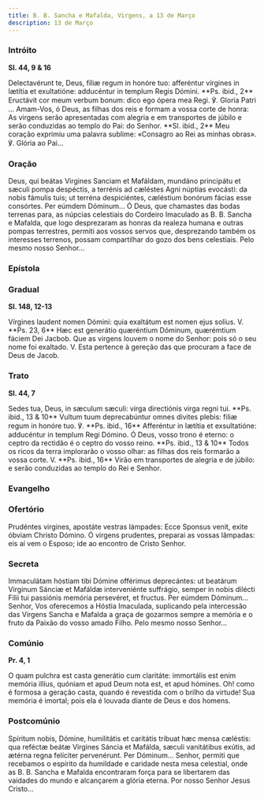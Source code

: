 ```yaml
---
title: B. B. Sancha e Mafalda, Virgens, a 13 de Março
description: 13 de Março
---
```


### Intróito

**Sl. 44, 9 & 16**

<div class="side-by-side not-content">
  <span>
    Delectavérunt te, Deus, fíliæ regum in honóre tuo: afferéntur vírgines in lætítia et
    exultatióne: adducéntur in templum Regis Dómini. **Ps. ibid., 2** Eructávit cor meum verbum
    bonum: dico ego ópera mea Regi. ℣. Gloria Patri ...
  </span>
  <span>
    Amam-Vos, ó Deus, as filhas dos reis e formam a vossa corte de honra: As virgens serão
    apresentadas com alegria e em transportes de júbilo e serão conduzidas ao templo do Pai: do
    Senhor. **Sl. ibid., 2** Meu coração exprimiu uma palavra sublime: «Consagro ao Rei as minhas
    obras». ℣. Glória ao Pai...
  </span>
</div>

### Oração

<div class="side-by-side not-content">
  <span>
    Deus, qui beátas Virgines Sanciam et Mafáldam, mundáno principátu et sæculi pompa despéctis, a
    terrénis ad cæléstes Agni núptias evocásti: da nobis fámulis tuis; ut terréna despiciéntes,
    cæléstium bonórum fácias esse consórtes. Per eúmdem Dóminum...
  </span>
  <span>
    Ó Deus, que chamastes das bodas terrenas para, as núpcias celestiais do Cordeiro Imaculado as B.
    B. Sancha e Mafalda, que logo desprezaram as honras da realeza humana e outras pompas
    terrestres, permiti aos vossos servos que, desprezando também os interesses terrenos, possam
    compartilhar do gozo dos bens celestiais. Pelo mesmo nosso Senhor...
  </span>
</div>

### Epístola


<LinkCard href="/missal/comumm/19muitasvirgensmartires#epístola" title="Muitas Virgens Mártires" />

### Gradual

**Sl. 148, 12-13**

<div class="side-by-side not-content">
  <span>
    Vírgines laudent nomen Dómini: quia exaltátum est nomen ejus solíus. V. **Ps. 23, 6** Hæc est
    generátio quæréntium Dóminum, quærémtium fáciem Dei Jacbob.
  </span>
  <span>
    Que as virgens louvem o nome do Senhor: pois só o seu nome foi exaltado. V. Esta pertence à
    gereção das que procuram a face de Deus de Jacob.
  </span>
</div>

### Trato

**Sl. 44, 7**

<div class="side-by-side not-content">
  <span>
    Sedes tua, Deus, in sæculum sæculi: virga directiónis virga regni tui. **Ps. ibid., 13 & 10**
    Vultum tuum deprecabúntur omnes divites plebis: filiæ regum in honóre tuo. ℣. **Ps. ibid., 16**
    Afferéntur in lætítia et exsultatióne: adducéntur in templum Regi Dómino.
  </span>
  <span>
    Ó Deus, vosso trono é eterno: o ceptro da rectidão é o ceptro do vosso reino. **Ps. ibid., 13 &
    10** Todos os ricos da terra implorarão o vosso olhar: as filhas dos reis formarão a vossa
    corte. V. **Ps. ibid., 16** Virão em transportes de alegria e de júbilo: e serão conduzidas ao
    templo do Rei e Senhor.
  </span>
</div>

### Evangelho

<LinkCard
  href="/missal/comumm/17virgensmartires1#evangelho"
  title="Virgens Mártires - Missa Loquébar"
/>

### Ofertório

<div class="side-by-side not-content">
  <span>
    Prudéntes virgines, apostáte vestras lámpades: Ecce Sponsus venit, exite óbviam Christo Dómino.
  </span>
  <span>
    Ó virgens prudentes, preparai as vossas lâmpadas: eis aí vem o Esposo; ide ao encontro de Cristo
    Senhor.
  </span>
</div>

### Secreta

<div class="side-by-side not-content">
  <span>
    Immaculátam hóstiam tibi Dómine offérimus deprecántes: ut beatárum Virginum Sánciæ et Mafáldæ
    interveniénte suffrágio, semper in nobis dilécti Fílii tui passiónis memória persevéret, et
    fructus. Per eúmdem Dóminum...
  </span>
  <span>
    Senhor, Vos oferecemos a Hóstia Imaculada, suplicando pela intercessão das Virgens Sancha e
    Mafalda a graça de gozarmos sempre a memória e o fruto da Paixão do vosso amado Filho. Pelo
    mesmo nosso Senhor...
  </span>
</div>

### Comúnio

**Pr. 4, 1**

<div class="side-by-side not-content">
  <span>
    O quam pulchra est casta generátio cum claritáte: immortális est enim memória illíus, quóniam et
    apud Deum nota est, et apud hómines.
  </span>
  <span>
    Oh! como é formosa a geração casta, quando é revestida com o brilho da virtude! Sua memória é
    imortal; pois ela é louvada diante de Deus e dos homens.
  </span>
</div>

### Postcomúnio

<div class="side-by-side not-content">
  <span>
    Spíritum nobis, Dómine, humilitátis et caritátis tribuat hæc mensa cæléstis: qua reféctæ beátæ
    Virgines Sáncia et Mafálda, sæculi vanitátibus exútis, ad ætérna regna felíciter pervenérunt.
    Per Dóminum...
  </span>
  <span>
    Senhor, permiti que recebamos o espírito da humildade e caridade nesta mesa celestial, onde as
    B. B. Sancha e Mafalda encontraram força para se libertarem das vaidades do mundo e alcançarem a
    glória eterna. Por nosso Senhor Jesus Cristo...
  </span>
</div>
